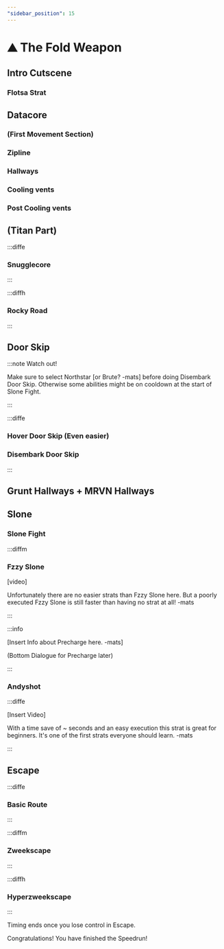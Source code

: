 ```yaml
---
"sidebar_position": 15
---
```



# ⛰️ The Fold Weapon

## Intro Cutscene

### Flotsa Strat

## Datacore

### (First Movement Section)

### Zipline

### Hallways

### Cooling vents

### Post Cooling vents

## (Titan Part)

:::diffe 

### Snugglecore

:::

:::diffh

### Rocky Road

:::

## Door Skip

:::note Watch out!

Make sure to select Northstar [or Brute? -mats] before doing Disembark Door Skip. Otherwise some abilities might be on cooldown at the start of Slone Fight. 

:::

:::diffe

### Hover Door Skip (Even easier)

### Disembark Door Skip

:::


## Grunt Hallways + MRVN Hallways

## Slone

### Slone Fight

:::diffm

### Fzzy Slone

[video]

Unfortunately there are no easier strats than Fzzy Slone here. But a poorly executed Fzzy Slone is still faster than having no strat at all! -mats

:::

:::info 

[Insert Info about Precharge here. -mats]

(Bottom Dialogue for Precharge later)

:::

### Andyshot

:::diffe

[Insert Video]

With a time save of ~ seconds and an easy execution this strat is great for beginners. It's one of the first strats everyone should learn. -mats

:::


## Escape

:::diffe

### Basic Route

:::

:::diffm

### Zweekscape

:::

:::diffh

### Hyperzweekscape

:::


Timing ends once you lose control in Escape. 

Congratulations! You have finished the Speedrun!
